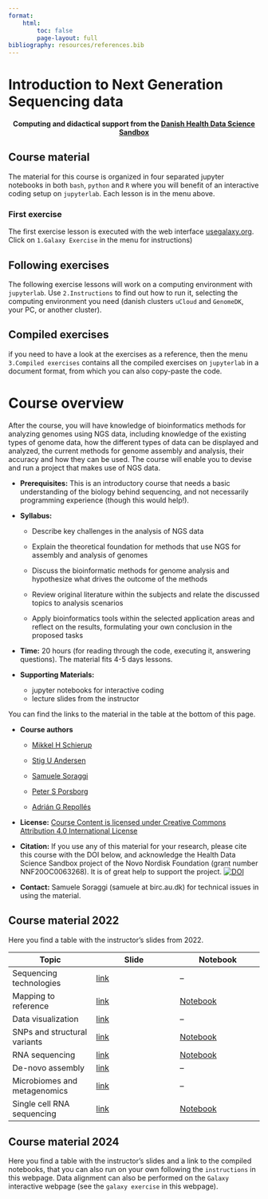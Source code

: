 ```yaml
---
format: 
    html:
        toc: false
        page-layout: full
bibliography: resources/references.bib
---
```


<style>
  body {
    position: relative;
  }

  .background-overlay {
    position: absolute;
    top: 0;
    left: 0;
    width: 150%;
    height: 100%;
    background-image: url("https://international.au.dk/fileadmin/ingen_mappe_valgt/Next-Generation_Sequencing.jpg");
    background-size: cover;
    background-repeat: no-repeat;
    opacity: 0.2; /* Adjust the opacity for transparency */
  }
</style>
<div class="background-overlay"></div>



# Introduction to Next Generation Sequencing data {.centered}

::: {style="text-align: center;"}
**Computing and didactical support from the [Danish Health Data Science Sandbox](https://hds-sandbox.github.io/)**
:::

## Course material

The material for this course is organized in four separated jupyter notebooks in both `bash`, `python` and `R` where you will benefit of an interactive coding setup on `jupyterlab`. Each lesson is in the menu above.

### First exercise

The first exercise lesson is executed with the web interface [usegalaxy.org](https://usegalaxy.org/). Click on `1.Galaxy Exercise` in the menu for instructions)

## Following exercises

The following exercise lessons will work on a computing environment with `jupyterlab`. Use `2.Instructions` to find out how to run it, selecting the computing environment you need (danish clusters `uCloud` and `GenomeDK`, your PC, or another cluster).

## Compiled exercises

if you need to have a look at the exercises as a reference, then the menu `3.Compiled exercises` contains all the compiled exercises on `jupyterlab` in a document format, from which you can also copy-paste the code.

# Course overview

:::{.callout-note icon="False" title="overview"}

After the course, you will have knowledge of bioinformatics methods for analyzing genomes using NGS data, including knowledge of the existing types of genome data, how the different types of data can be displayed and analyzed, the current methods for genome assembly and analysis, their accuracy and how they can be used. The course will enable you to devise and run a project that makes use of NGS data.

- **Prerequisites:** This is an introductory course that needs a basic understanding of the biology behind sequencing, and not necessarily programming experience (though this would help!).

- **Syllabus:**

    - Describe key challenges in the analysis of NGS data

    - Explain the theoretical foundation for methods that use NGS for assembly and analysis of genomes

    - Discuss the bioinformatic methods for genome analysis and hypothesize what drives the outcome of the methods

    - Review original literature within the subjects and relate the discussed topics to analysis scenarios

    - Apply bioinformatics tools within the selected application areas and reflect on the results, formulating your own conclusion in the proposed tasks

- **Time:** 20 hours (for reading through the code, executing it, answering questions). The material fits 4-5 days lessons.

- **Supporting Materials:**

    - jupyter notebooks for interactive coding
    - lecture slides from the instructor

You can find the links to the material in the table at the bottom of this page.

- **Course authors**

    - [Mikkel H Schierup](https://pure.au.dk/portal/da/persons/mikkel-heide-schierup(aa7cd7f5-b8cf-4781-b6a6-be522a7b335c).html){.md-button}

    - [Stig U Andersen](https://pure.au.dk/portal/da/persons/stig-uggerhoej-andersen(dbcd376b-110b-489a-8f6d-85dd2268277d).html){.md-button}

    - [Samuele Soraggi](https://www.linkedin.com/in/samuelesoraggi/){.md-button}

    - [Peter S Porsborg](https://www.linkedin.com/in/peter-s%C3%B8rud-porsborg/){.md-button} 

    - [Adrián G Repollés](https://www.linkedin.com/in/adri%C3%A1n-g%C3%B3mez-repoll%C3%A9s-66b496105/?originalSubdomain=es){.md-button}

- **License:** [Course Content is licensed under Creative Commons Attribution 4.0 International License](https://creativecommons.org/licenses/by/4.0/)

- **Citation:** If you use any of this material for your research, please cite this course with the DOI below, and acknowledge the Health Data Science Sandbox project of the Novo Nordisk Foundation (grant number NNF20OC0063268). It is of great help to support the project. [![DOI](https://zenodo.org/badge/468293635.svg)](https://zenodo.org/badge/latestdoi/468293635)

- **Contact:** Samuele Soraggi (samuele at birc.au.dk) for technical issues in using the material.
:::




## Course material 2022

Here you find a table with the instructor's slides from 2022.

| Topic                        | Slide                                                                                                                                                    | Notebook                                                                         |
|------------------------|------------------------|------------------------|
| Sequencing technologies      | [link](https://github.com/hds-sandbox/NGS_summer_course_Aarhus/blob/42d3a6cad8e64b47dac01bc2995927fa4c39333d/Slides/01_sequencing_technologies.pdf)      | --                                                                               |
| Mapping to reference         | [link](https://github.com/hds-sandbox/NGS_summer_course_Aarhus/blob/42d3a6cad8e64b47dac01bc2995927fa4c39333d/Slides/02_mapping_to_reference.pdf)         | [Notebook](https://hds-sandbox.github.io/NGS_summer_course_Aarhus/nb/align.html) |
| Data visualization           | [link](https://github.com/hds-sandbox/NGS_summer_course_Aarhus/blob/42d3a6cad8e64b47dac01bc2995927fa4c39333d/Slides/03_data_visualization.pdf)           | --                                                                               |
| SNPs and structural variants | [link](https://github.com/hds-sandbox/NGS_summer_course_Aarhus/blob/42d3a6cad8e64b47dac01bc2995927fa4c39333d/Slides/04_snp_and_structural_variants.pdf)  | [Notebook](https://hds-sandbox.github.io/NGS_summer_course_Aarhus/nb/vcf.html)   |
| RNA sequencing               | [link](https://github.com/hds-sandbox/NGS_summer_course_Aarhus/blob/42d3a6cad8e64b47dac01bc2995927fa4c39333d/Slides/05_rna_sequencing.pdf)               | [Notebook](https://hds-sandbox.github.io/NGS_summer_course_Aarhus/nb/bulk.html)  |
| De-novo assembly             | [link](https://github.com/hds-sandbox/NGS_summer_course_Aarhus/blob/42d3a6cad8e64b47dac01bc2995927fa4c39333d/Slides/06_de_novo_assembly.pdf)             | --                                                                               |
| Microbiomes and metagenomics | [link](https://github.com/hds-sandbox/NGS_summer_course_Aarhus/blob/42d3a6cad8e64b47dac01bc2995927fa4c39333d/Slides/07_microbiomes_and_metagenomics.pdf) | --                                                                               |
| Single cell RNA sequencing   | [link](https://github.com/hds-sandbox/NGS_summer_course_Aarhus/blob/42d3a6cad8e64b47dac01bc2995927fa4c39333d/Slides/08_single_cell_day.pdf)              | [Notebook](https://hds-sandbox.github.io/NGS_summer_course_Aarhus/nb/scrna.html) |

## Course material 2024

Here you find a table with the instructor's slides and a link to the compiled notebooks, that you can also run on your own following the `instructions` in this webpage. Data alignment can also be performed on the `Galaxy` interactive webpage (see the `galaxy exercise` in this webpage).